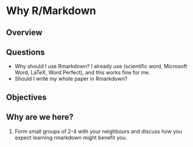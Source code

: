 # Why R/Markdown

## Overview

## Questions

* Why should I use Rmarkdown? I already use <insert> (scientific word, Microsoft Word, LaTeX, Word Perfect), and this works fine for me.
* Should I write my whole paper in Rmarkdown?

## Objectives

## Why are we here? {.exercise}

1. Form small groups of 2-4 with your neighbours and discuss how you expect learning rmarkdown might benefit you.
